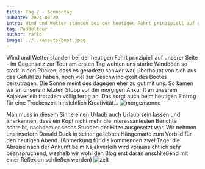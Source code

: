 ```yaml
---
title: Tag 7 - Sonnentag
pubDate: 2024-08-28
intro: Wind und Wetter standen bei der heutigen Fahrt prinzipiell auf unserer Seite.
tag: Paddeltour
author: raflo
image: ../../assets/boot.jpeg
---
```


Wind und Wetter standen bei der heutigen Fahrt prinzipiell auf unserer Seite - im Gegensatz zur Tour am ersten Tag wehten uns starke Windböen so stark in den Rücken, dass es geradezu schwer  war, überhaupt von sich aus das Gefühl zu haben, noch viel zur Geschwindigkeit des Bootes beizutragen. Die Sonne meint des dagegen eher zu gut mit uns. So kamen wir an unserem letzten Stopp vor der morgigen Ankunft an unserem Kajakverleih trotzdem völlig fertig an. Das sorgt auch beim heutigen Eintrag für eine Trockenzeit hinsichtlich Kreativität...
![morgensonne](../../assets/morgensonne.jpeg)

Man muss in diesem Sinne einen Urlaub auch Urlaub sein lassen und anerkennen, dass ein Kopf nicht mehr die interessantesten Berichte schreibt, nachdem er sechs Stunden der Hitze ausgesetzt war. Wir nehmen uns insofern Donald Duck in seiner geliebten Hängematte zum Vorbild für den heutigen Abend. 
(Anmerkung für die kommenden zwei Tage: die Abreise nach der Ankunft beim Kajakverleih wird voraussichtlich sehr beanspruchend, weshalb wir wohl den Blog erst daran anschließend mit einer Reflexion schließen werden)
![zelt](../../assets/zelt.jpeg)